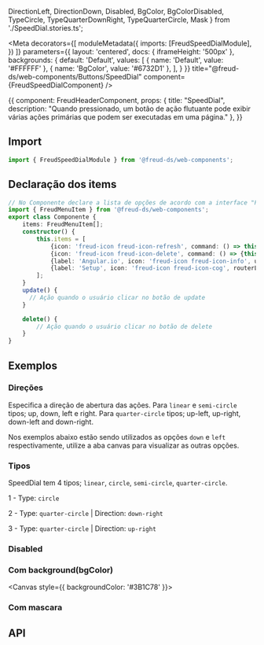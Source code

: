   DirectionLeft,
  DirectionDown,
  Disabled,
  BgColor,
  BgColorDisabled,
  TypeCircle,
  TypeQuarterDownRight,
  TypeQuarterCircle,
  Mask
} from './SpeedDial.stories.ts';

<Meta
  decorators={[
    moduleMetadata({
      imports: [FreudSpeedDialModule],
    })
  ]}
  parameters={{
    layout: 'centered',
    docs: { iframeHeight: '500px' },
    backgrounds: {
      default: 'Default',
      values: [
        { name: 'Default', value: '#FFFFFF' },
        { name: 'BgColor', value: '#6732D1' },
      ],
    }
  }}
title="@freud-ds/web-components/Buttons/SpeedDial" component={FreudSpeedDialComponent} />

<Story name="Storyname-hidden">
  {{
    component: FreudHeaderComponent,
    props: {
      title: "SpeedDial",
      description: "Quando pressionado, um botão de ação flutuante pode exibir várias ações primárias que podem ser executadas em uma página."
    },
  }}
</Story>

## <a id="importing"></a>Import

```ts
import { FreudSpeedDialModule } from '@freud-ds/web-components';
```

## <a id="importing"></a>Declaração dos items
```ts
// No Componente declare a lista de opções de acordo com a interface "FreudMenuItem"
import { FreudMenuItem } from '@freud-ds/web-components';
export class Componente {
    items: FreudMenuItem[];
    constructor() {
        this.items = [
            {icon: 'freud-icon freud-icon-refresh', command: () => this.update.bind(this)},
            {icon: 'freud-icon freud-icon-delete', command: () => {this.delete();}},
            {label: 'Angular.io', icon: 'freud-icon freud-icon-info', url: 'http://angular.io'},
            {label: 'Setup', icon: 'freud-icon freud-icon-cog', routerLink: ['/setup']}
        ];
    }
    update() {
      // Ação quando o usuário clicar no botão de update
    }

    delete() {
        // Ação quando o usuário clicar no botão de delete
    }
}
```

## <a id="exemplos"></a>Exemplos

### Direções
Especifica a direção de abertura das ações. Para `linear` e `semi-circle` tipos; up, down, left e right. Para `quarter-circle` tipos; up-left, up-right, down-left and down-right.

Nos exemplos abaixo estão sendo utilizados as opções `down` e `left` respectivamente, utilize a aba canvas para visualizar
as outras opções.
<Canvas>
  <Story story={DirectionDown}/>
  <Story story={DirectionLeft}/>
</Canvas>

### Tipos
SpeedDial tem 4 tipos; `linear`, `circle`, `semi-circle`, `quarter-circle`.

1 - Type: `circle`

2 - Type: `quarter-circle` | Direction: `down-right`

3 - Type: `quarter-circle` | Direction: `up-right`
<Canvas>
  <Story story={TypeCircle}/>
  <Story story={TypeQuarterDownRight}/>
  <Story story={TypeQuarterCircle}/>
</Canvas>


### Disabled
<Canvas>
  <Story story={Disabled}/>
</Canvas>

### Com background(bgColor)
<Canvas style={{ backgroundColor: '#3B1C78' }}>
  <Story story={BgColor} />
  <Story story={BgColorDisabled}/>
</Canvas>

### Com mascara
<Canvas>
  <Story story={Mask} />
</Canvas>

## <a id="api"></a>API

<ArgsTable of={FreudSpeedDialComponent} />
